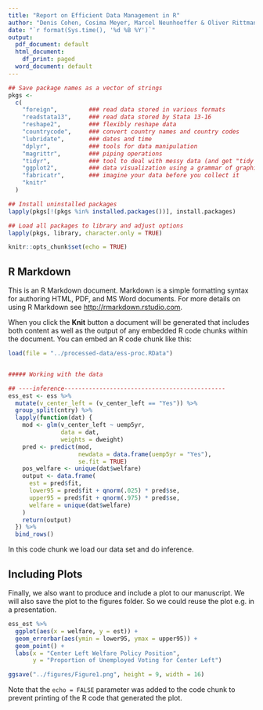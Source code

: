 ```yaml
---
title: "Report on Efficient Data Management in R"
author: "Denis Cohen, Cosima Meyer, Marcel Neunhoeffer & Oliver Rittmann"
date: "`r format(Sys.time(), '%d %B %Y')`"
output:
  pdf_document: default
  html_document:
    df_print: paged
  word_document: default
---
```


```r
## Save package names as a vector of strings
pkgs <-
  c(
    "foreign",         ### read data stored in various formats
    "readstata13",     ### read data stored by Stata 13-16
    "reshape2",        ### flexibly reshape data
    "countrycode",     ### convert country names and country codes
    "lubridate",       ### dates and time
    "dplyr",           ### tools for data manipulation
    "magrittr",        ### piping operations
    "tidyr",           ### tool to deal with messy data (and get "tidy data")
    "ggplot2",         ### data visualization using a grammar of graphics
    "fabricatr",       ### imagine your data before you collect it  
    "knitr"
  )

## Install uninstalled packages
lapply(pkgs[!(pkgs %in% installed.packages())], install.packages)

## Load all packages to library and adjust options
lapply(pkgs, library, character.only = TRUE)

knitr::opts_chunk$set(echo = TRUE)
```

## R Markdown

This is an R Markdown document. Markdown is a simple formatting syntax for authoring HTML, PDF, and MS Word documents. For more details on using R Markdown see <http://rmarkdown.rstudio.com>.

When you click the **Knit** button a document will be generated that includes both content as well as the output of any embedded R code chunks within the document. You can embed an R code chunk like this:

```r
load(file = "../processed-data/ess-proc.RData")


##### Working with the data

## ----inference----------------------------------------------
ess_est <- ess %>%
  mutate(v_center_left = (v_center_left == "Yes")) %>%
  group_split(cntry) %>%
  lapply(function(dat) {
    mod <- glm(v_center_left ~ uemp5yr,
               data = dat,
               weights = dweight)
    pred <- predict(mod,
                    newdata = data.frame(uemp5yr = "Yes"),
                    se.fit = TRUE)
    pos_welfare <- unique(dat$welfare)
    output <- data.frame(
      est = pred$fit, 
      lower95 = pred$fit + qnorm(.025) * pred$se,
      upper95 = pred$fit + qnorm(.975) * pred$se,
      welfare = unique(dat$welfare)
    )
    return(output)
  }) %>%
  bind_rows()
```

In this code chunk we load our data set and do inference.

## Including Plots

Finally, we also want to produce and include a plot to our manuscript. We will also save the plot to the figures folder. So we could reuse the plot e.g. in a presentation.  

```r
ess_est %>%
  ggplot(aes(x = welfare, y = est)) +
  geom_errorbar(aes(ymin = lower95, ymax = upper95)) + 
  geom_point() + 
  labs(x = "Center Left Welfare Policy Position",
       y = "Proportion of Unemployed Voting for Center Left")

ggsave("../figures/Figure1.png", height = 9, width = 16)
```

Note that the `echo = FALSE` parameter was added to the code chunk to prevent printing of the R code that generated the plot.
